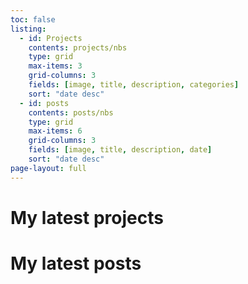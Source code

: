 ```yaml
---
toc: false
listing:
  - id: Projects
    contents: projects/nbs
    type: grid
    max-items: 3
    grid-columns: 3
    fields: [image, title, description, categories]
    sort: "date desc"
  - id: posts
    contents: posts/nbs
    type: grid
    max-items: 6
    grid-columns: 3
    fields: [image, title, description, date]
    sort: "date desc"  
page-layout: full
---
```


# My latest projects

:::{#Projects}
:::

# My latest posts

:::{#posts}
:::

